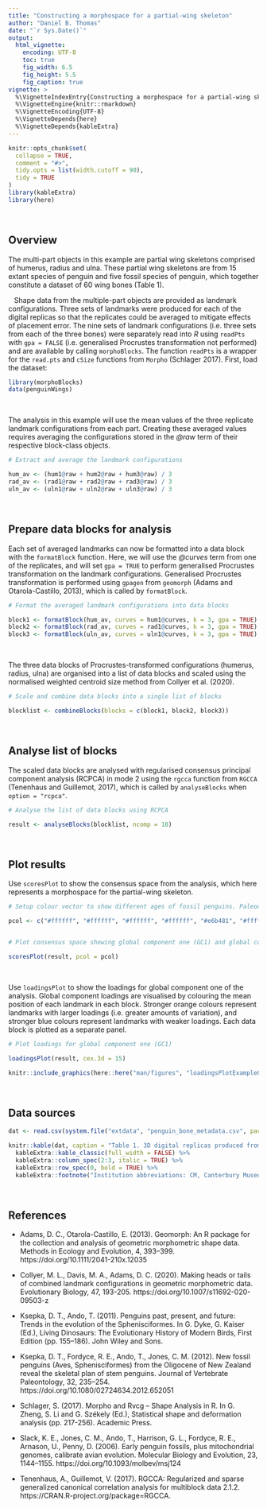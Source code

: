 ```yaml
---
title: "Constructing a morphospace for a partial-wing skeleton"
author: "Daniel B. Thomas"
date: "`r Sys.Date()`"
output: 
  html_vignette: 
    encoding: UTF-8
    toc: true
    fig_width: 6.5
    fig_height: 5.5
    fig_caption: true
vignette: >
  %\VignetteIndexEntry{Constructing a morphospace for a partial-wing skeleton}
  %\VignetteEngine{knitr::rmarkdown}
  %\VignetteEncoding{UTF-8}
  %\VignetteDepends{here}
  %\VignetteDepends{kableExtra}
---
```


```r
knitr::opts_chunk$set(
  collapse = TRUE,
  comment = "#>",
  tidy.opts = list(width.cutoff = 90),
  tidy = TRUE
)
library(kableExtra)
library(here)
```

&nbsp;

Overview
--------
The multi-part objects in this example are partial wing skeletons comprised of humerus, radius and ulna. These partial wing skeletons are from 15 extant species of penguin and five fossil species of penguin, which together constitute a dataset of 60 wing bones (Table 1). 

|    Shape data from the multiple-part objects are provided as landmark configurations. Three sets of landmarks were produced for each of the digital replicas so that the replicates could be averaged to mitigate effects of placement error. The nine sets of landmark configurations (i.e. three sets from each of the three bones) were separately read into *R* using `readPts` with `gpa = FALSE` (i.e. generalised Procrustes transformation not performed) and are available by calling `morphoBlocks`. The function `readPts` is a wrapper for the `read.pts` and `cSize` functions from `Morpho` (Schlager 2017). First, load the dataset:

``` r
library(morphoBlocks)
data(penguinWings)
```

&nbsp;

The analysis in this example will use the mean values of the three replicate landmark configurations from each part. Creating these averaged values requires averaging the configurations stored in the *@raw* term of their respective block-class objects. 

``` r
# Extract and average the landmark configurations

hum_av <- (hum1@raw + hum2@raw + hum3@raw) / 3
rad_av <- (rad1@raw + rad2@raw + rad3@raw) / 3
uln_av <- (uln1@raw + uln2@raw + uln3@raw) / 3
```

&nbsp;  

Prepare data blocks for analysis
--------
Each set of averaged landmarks can now be formatted into a data block with the `formatBlock` function. Here, we will use the *@curves* term from one of the replicates, and will set `gpa = TRUE` to perform generalised Procrustes transformation on the landmark configurations. Generalised Procrustes transformation is performed using `gpagen` from `geomorph` (Adams and Otarola-Castillo, 2013), which is called by `formatBlock`. 

``` r
# Format the averaged landmark configurations into data blocks

block1 <- formatBlock(hum_av, curves = hum1@curves, k = 3, gpa = TRUE)
block2 <- formatBlock(rad_av, curves = rad1@curves, k = 3, gpa = TRUE)
block3 <- formatBlock(uln_av, curves = uln1@curves, k = 3, gpa = TRUE)
```

&nbsp;

The three data blocks of Procrustes-transformed configurations (humerus, radius, ulna) are organised into a list of data blocks and scaled using the normalised weighted centroid size method from Collyer et al. (2020). 

``` r
# Scale and combine data blocks into a single list of blocks

blocklist <- combineBlocks(blocks = c(block1, block2, block3))
```

&nbsp;

Analyse list of blocks
--------
The scaled data blocks are analysed with regularised consensus principal component analysis (RCPCA) in mode 2 using the `rgcca` function from `RGCCA` (Tenenhaus and Guillemot, 2017), which is called by `analyseBlocks` when `option = "rcpca"`.

``` r
# Analyse the list of data blocks using RCPCA

result <- analyseBlocks(blocklist, ncomp = 10)
```

&nbsp;

Plot results
--------
Use `scoresPlot` to show the consensus space from the analysis, which here represents a morphospace for the partial-wing skeleton.

``` r
# Setup colour vector to show different ages of fossil penguins. Paleocene (brown), stem-lineage penguins from the Oligocene (light brown), and extant penguins (white).

pcol <- c("#ffffff", "#ffffff", "#ffffff", "#ffffff", "#e6b481", "#ffffff", "#ffffff", "#ffffff", "#ffffff", "#ffffff", "#ffffff", "#ffffff", "#ffffff", "#ffffff", "#feebd3", "#feebd3", "#ffffff", "#e6b481", "#feebd3", "#ffffff")


# Plot consensus space showing global component one (GC1) and global component one (GC2)

scoresPlot(result, pcol = pcol)
```

&nbsp;

Use `loadingsPlot` to show the loadings for global component one of the analysis. Global component loadings are visualised by colouring the mean position of each landmark in each block. Stronger orange colours represent landmarks with larger loadings (i.e. greater amounts of variation), and stronger blue colours represent landmarks with weaker loadings. Each data block is plotted as a separate panel.

``` r
# Plot loadings for global component one (GC1)

loadingsPlot(result, cex.3d = 15)
```

```r
knitr::include_graphics(here::here("man/figures", "loadingsPlotExample01.png"))
```

&nbsp;
&nbsp;

Data sources
--------
``` r
dat <- read.csv(system.file("extdata", "penguin_bone_metadata.csv", package = "morphoBlocks"))

knitr::kable(dat, caption = "Table 1. 3D digital replicas produced from bones of modern and fossil penguins.", align = "c") %>%
  kableExtra::kable_classic(full_width = FALSE) %>%
  kableExtra::column_spec(2:3, italic = TRUE) %>%
  kableExtra::row_spec(0, bold = TRUE) %>%
  kableExtra::footnote("Institution abbreviations: CM, Canterbury Museum, Christchurch, New Zealand; NMNZ, Museum of New Zealand Te Papa Tongarewa, Wellington, New Zealand; OM, Otago Museum, Dunedin, New Zealand, New Zealand; UC, University of Canterbury, Christchurch, New Zealand (specimen held at OU, Geology Museum, University of Otago, Dunedin, New Zealand). Specimen ages from or compiled by Slack et al. (2006), Ksepka and Ando (2011), and Ksepka et al. (2012) and literature reviewed therein.")
```

&nbsp;

References
--------
* Adams, D. C., Otarola-Castillo, E. (2013). Geomorph: An R package for the collection and analysis of geometric morphometric shape data. Methods in Ecology and Evolution, 4, 393–399. https://doi.org/10.1111/2041-210x.12035

* Collyer, M. L., Davis, M. A., Adams, D. C. (2020). Making heads or tails of combined landmark configurations in geometric morphometric data. Evolutionary Biology, 47, 193-205. https://doi.org/10.1007/s11692-020-09503-z

* Ksepka, D. T., Ando, T. (2011). Penguins past, present, and future: Trends in the evolution of the Sphenisciformes. In G. Dyke, G. Kaiser (Ed.), Living  Dinosaurs: The Evolutionary History of Modern Birds, First Edition (pp. 155–186). John Wiley and Sons.

* Ksepka, D. T., Fordyce, R. E., Ando, T., Jones, C. M. (2012). New fossil penguins (Aves, Sphenisciformes) from the Oligocene of New Zealand reveal the skeletal plan of stem penguins. Journal of Vertebrate Paleontology, 32, 235–254. https://doi.org/10.1080/02724634.2012.652051

* Schlager, S. (2017). Morpho and Rvcg – Shape Analysis in R. In G. Zheng, S. Li and G. Székely (Ed.), Statistical shape and deformation analysis (pp. 217-256). Academic Press.

* Slack, K. E., Jones, C. M., Ando, T., Harrison, G. L., Fordyce, R. E., Arnason, U., Penny, D. (2006). Early penguin fossils, plus mitochondrial genomes, calibrate avian evolution. Molecular Biology and Evolution, 23, 1144–1155. https://doi.org/10.1093/molbev/msj124

* Tenenhaus, A., Guillemot, V. (2017). RGCCA: Regularized and sparse generalized canonical correlation analysis for multiblock data 2.1.2. https://CRAN.R-project.org/package=RGCCA.

&nbsp;
&nbsp;
